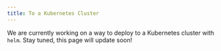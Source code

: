 ```yaml
---
title: To a Kubernetes Cluster
---
```


We are currently working on a way to deploy to a Kubernetes cluster with `helm`. Stay tuned, this page will update soon!
